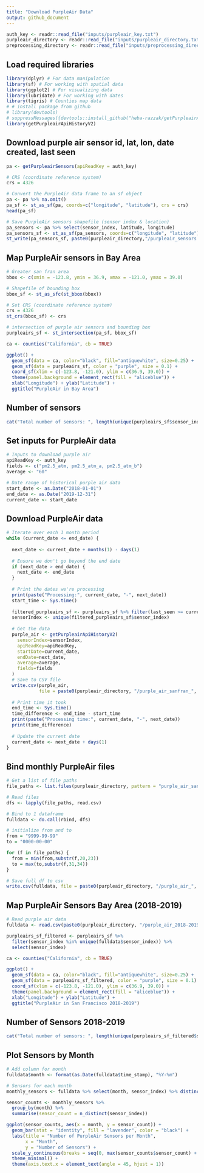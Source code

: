 ```yaml
---
title: "Download PurpleAir Data"
output: github_document
---
```


```r
auth_key <- readr::read_file("inputs/purpleair_key.txt")
purpleair_directory <- readr::read_file("inputs/purpleair_directory.txt")
preprocessing_directory <- readr::read_file("inputs/preprocessing_directory.txt")
```

## Load required libraries
```r
library(dplyr) # For data manipulation
library(sf) # For working with spatial data
library(ggplot2) # For visualizing data
library(lubridate) # For working with dates
library(tigris) # Counties map data
# # install package from github
# library(devtools)
# suppressMessages({devtools::install_github("heba-razzak/getPurpleairApiHistoryV2")})
library(getPurpleairApiHistoryV2)
```

## Download purple air sensor id, lat, lon, date created, last seen
```r
pa <- getPurpleairSensors(apiReadKey = auth_key)

# CRS (coordinate reference system)
crs = 4326

# Convert the PurpleAir data frame to an sf object
pa <- pa %>% na.omit() 
pa_sf <- st_as_sf(pa, coords=c("longitude", "latitude"), crs = crs)
head(pa_sf)

# Save PurpleAir sensors shapefile (sensor index & location)
pa_sensors <- pa %>% select(sensor_index, latitude, longitude)
pa_sensors_sf <- st_as_sf(pa_sensors, coords=c("longitude", "latitude"), crs = crs)
st_write(pa_sensors_sf, paste0(purpleair_directory,"/purpleair_sensors.gpkg"), driver = "GPKG", append=FALSE)
```

## Map PurpleAir sensors in Bay Area
```r
# Greater san fran area
bbox <- c(xmin = -123.8, ymin = 36.9, xmax = -121.0, ymax = 39.0)

# Shapefile of bounding box
bbox_sf <- st_as_sfc(st_bbox(bbox))

# Set CRS (coordinate reference system)
crs = 4326
st_crs(bbox_sf) <- crs

# intersection of purple air sensors and bounding box
purpleairs_sf <- st_intersection(pa_sf, bbox_sf)

ca <- counties("California", cb = TRUE)

ggplot() + 
  geom_sf(data = ca, color="black", fill="antiquewhite", size=0.25) +
  geom_sf(data = purpleairs_sf, color = "purple", size = 0.1) +
  coord_sf(xlim = c(-123.8, -121.0), ylim = c(36.9, 39.0)) +
  theme(panel.background = element_rect(fill = "aliceblue")) + 
  xlab("Longitude") + ylab("Latitude") +
  ggtitle("PurpleAir in Bay Area") 
```

## Number of sensors
```r
cat("Total number of sensors: ", length(unique(purpleairs_sf$sensor_index)))
```

## Set inputs for PurpleAir data
```r
# Inputs to download purple air
apiReadKey <- auth_key
fields <- c("pm2.5_atm, pm2.5_atm_a, pm2.5_atm_b")
average <- "60"

# Date range of historical purple air data
start_date <- as.Date("2018-01-01")
end_date <- as.Date("2019-12-31")
current_date <- start_date
```

## Download PurpleAir data
```r
# Iterate over each 1 month period
while (current_date <= end_date) {
  
  next_date <- current_date + months(1) - days(1)
  
  # Ensure we don't go beyond the end date
  if (next_date > end_date) {
    next_date <- end_date
  }
  
  # Print the dates we're processing
  print(paste("Processing:", current_date, "-", next_date))
  start_time <- Sys.time()
  
  filtered_purpleairs_sf <- purpleairs_sf %>% filter(last_seen >= current_date) %>% filter(date_created <= next_date)
  sensorIndex <- unique(filtered_purpleairs_sf$sensor_index)
  
  # Get the data
  purple_air <- getPurpleairApiHistoryV2(
    sensorIndex=sensorIndex,
    apiReadKey=apiReadKey,
    startDate=current_date,
    endDate=next_date,
    average=average,
    fields=fields
  )
  # Save to CSV file
  write.csv(purple_air, 
            file = paste0(purpleair_directory, "/purple_air_sanfran_", current_date, "_", next_date, ".csv"), row.names = FALSE)
  
  # Print time it took
  end_time <- Sys.time()
  time_difference <- end_time - start_time
  print(paste("Processing time:", current_date, "-", next_date))
  print(time_difference)
  
  # Update the current date
  current_date <- next_date + days(1)
}
```

## Bind monthly PurpleAir files
```r
# Get a list of file paths
file_paths <- list.files(purpleair_directory, pattern = "purple_air_sanfran_.*.csv", full.names = FALSE)

# Read files
dfs <- lapply(file_paths, read.csv)

# Bind to 1 dataframe
fulldata <- do.call(rbind, dfs)

# initialize from and to
from = "9999-99-99"
to = "0000-00-00"

for (f in file_paths) {
  from = min(from,substr(f,20,23))
  to = max(to,substr(f,31,34))
}

# Save full df to csv
write.csv(fulldata, file = paste0(purpleair_directory, "/purple_air_", from, "-", to, ".csv"), row.names = FALSE)
```

## Map PurpleAir Sensors Bay Area (2018-2019)
```r
# Read purple air data
fulldata <- read.csv(paste0(purpleair_directory, "/purple_air_2018-2019.csv"))

purpleairs_sf_filtered <- purpleairs_sf %>% 
  filter(sensor_index %in% unique(fulldata$sensor_index)) %>% 
  select(sensor_index)

ca <- counties("California", cb = TRUE)

ggplot() + 
  geom_sf(data = ca, color="black", fill="antiquewhite", size=0.25) +
  geom_sf(data = purpleairs_sf_filtered, color = "purple", size = 0.1) +
  coord_sf(xlim = c(-123.8, -121.0), ylim = c(36.9, 39.0)) +
  theme(panel.background = element_rect(fill = "aliceblue")) + 
  xlab("Longitude") + ylab("Latitude") +
  ggtitle("PurpleAir in San Francisco 2018-2019") 
```

## Number of Sensors 2018-2019
```r
cat("Total number of sensors: ", length(unique(purpleairs_sf_filtered$sensor_index)))
```

## Plot Sensors by Month
```r
# Add column for month
fulldata$month <- format(as.Date(fulldata$time_stamp), "%Y-%m")

# Sensors for each month
monthly_sensors <- fulldata %>% select(month, sensor_index) %>% distinct()

sensor_counts <- monthly_sensors %>%
  group_by(month) %>%
  summarise(sensor_count = n_distinct(sensor_index))

ggplot(sensor_counts, aes(x = month, y = sensor_count)) +
  geom_bar(stat = "identity", fill = "lavender", color = "black") +
  labs(title = "Number of PurpleAir Sensors per Month",
       x = "Month",
       y = "Number of Sensors") +
  scale_y_continuous(breaks = seq(0, max(sensor_counts$sensor_count) + 100, by = 100)) +
  theme_minimal() +
  theme(axis.text.x = element_text(angle = 45, hjust = 1))
```
